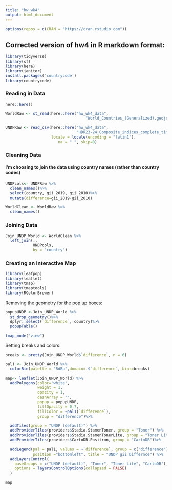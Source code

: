```yaml
---
title: "hw_wk4"
output: html_document
---
```


```r
options(repos = c(CRAN = "https://cran.rstudio.com"))
```

## Corrected version of hw4 in R markdown format: 


```r
library(tidyverse)
library(sf)
library(here)
library(janitor)
install.packages('countrycode')
library(countrycode)
```

### Reading in Data 

```r
here::here()

WorldRaw <- st_read(here::here("hw_wk4_data",
                                   "World_Countries_(Generalized).geojson"))

UNDPRaw <- read_csv(here::here("hw_wk4_data",
                               "HDR23-24_Composite_indices_complete_time_series.csv"),
                    locale = locale(encoding = "latin1"),
                       na = " ", skip=0)
```

### Cleaning Data 

#### I'm choosing to join the data using country names (rather than country codes)
  
```r
UNDPcols<- UNDPRaw %>%
  clean_names()%>%
  select(country, gii_2019, gii_2010)%>%
  mutate(difference=gii_2019-gii_2010)

WorldClean <- WorldRaw %>% 
  clean_names()
```

### Joining Data  

```r
Join_UNDP_World <- WorldClean %>% 
  left_join(., 
            UNDPcols,
            by = "country")
```

### Creating an Interactive Map 

```r
library(leafpop)
library(leaflet)
library(tmap)
library(tmaptools)
library(RColorBrewer)
```

Removing the geometry for the pop up boxes:

```r

popupUNDP <-Join_UNDP_World %>%
  st_drop_geometry()%>%
  dplyr::select(`difference`, country)%>%
  popupTable()

tmap_mode("view")

```
Setting breaks and colors: 

```r
breaks <- pretty(Join_UNDP_World$`difference`, n = 6)

pal1 <- Join_UNDP_World %>%
  colorBin(palette = "RdBu",domain=.$`difference`, bins=breaks)

map<- leaflet(Join_UNDP_World) %>%
  addPolygons(color="white", 
              weight = 1,
              opacity = 1,
              dashArray = "",
              popup = popupUNDP,
              fillOpacity = 0.7,
              fillColor = ~pal1(`difference`),
              group = "difference")%>%

  addTiles(group = "UNDP (default)") %>%
  addProviderTiles(providers$Stadia.StamenToner, group = "Toner") %>%
  addProviderTiles(providers$Stadia.StamenTonerLite, group = "Toner Lite") %>%
  addProviderTiles(providers$CartoDB.Positron, group = "CartoDB")%>%
  
  addLegend(pal = pal1, values = ~`difference`, group = c("difference"), 
            position ="bottomleft", title = "UNDP gii Differnce") %>%
  addLayersControl(
    baseGroups = c("UNDP (default)", "Toner", "Toner Lite", "CartoDB"),
    options = layersControlOptions(collapsed = FALSE)
  )

map
```






